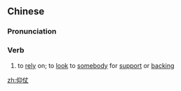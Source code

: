 ==Chinese==
{{zh-forms}}

===Pronunciation===
{{zh-pron
|m=yǎngzhàng
|c=joeng5 zoeng3
|mn=qz:gióng-tiǒng/xm:gióng-tiōng/zz:giáng-tiāng
|cat=v
}}

===Verb===
{{zh-verb}}

# to [[rely]] on; to [[look]] to [[somebody]] for [[support]] or [[backing]]

[[zh:仰仗]]